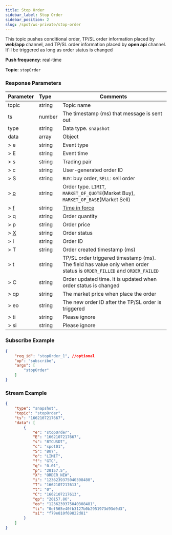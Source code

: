```yaml
---
title: Stop Order
sidebar_label: Stop Order
sidebar_position: 2
slug: /spot/ws-private/stop-order
---
```


<p>This topic pushes conditional order, TP/SL order information placed by <b>web/app</b> channel, and TP/SL order information placed by <b>open api</b> channel. It'll be triggered as long as order status is changed</p>
<p><b>Push frequency</b>: real-time</p>
<p><b>Topic</b>: <code>stopOrder</code></p>

### Response Parameters
| Parameter | Type | Comments|
|:----- |:-----|----- |
|topic |string |Topic name |
|ts |number |The timestamp (ms) that message is sent out |
|type |string |Data type. `snapshot`|
|data |array |Object |
|> e | string | Event type |
|> E | string | Event time |
|> s | string | Trading pair |
|> c | string | User-generated order ID |
|> S | string | `BUY`: buy order, `SELL`: sell order |
|> [o](../enum#ordertype) | string | Order type. `LIMIT`, `MARKET_OF_QUOTE`(Market Buy), `MARKET_OF_BASE`(Market Sell) |
|> [f](../enum#timeinforce) | string | <a href="https://www.bybit.com/en-US/help-center/bybitHC_Article?language=en_US&id=000001044">Time in force</a> |
|> q | string | Order quantity |
|> p | string | Order price |
|> [X](../enum#orderstatus) | string | Order status |
|> i | string | Order ID |
|> T | string | Order created timestamp (ms) |
|> t | string | TP/SL order triggered timestamp (ms). The field has value only when order status is `ORDER_FILLED` and `ORDER_FAILED` |
|> C | string | Order updated time. It is updated when order status is changed |
|> qp | string | The market price when place the order |
|> eo | string | The new order ID after the TP/SL order is triggered |
|> ti | string | Please ignore |
|> si | string | Please ignore |

### Subscribe Example

```json
{
    "req_id": "stopOrder_1", //optional
    "op": "subscribe",
    "args": [
        "stopOrder"
    ]
}
```

### Stream Example

```json
{
    "type": "snapshot",
    "topic": "stopOrder",
    "ts": "1662107217667",
    "data": [
        {
            "e": "stopOrder",
            "E": "1662107217667",
            "s": "BTCUSDT",
            "c": "spot01",
            "S": "BUY",
            "o": "LIMIT",
            "f": "GTC",
            "q": "0.01",
            "p": "20157.5",
            "X": "ORDER_NEW",
            "i": "1236239375040308480",
            "T": "1662107217613",
            "t": "0",
            "C": "1662107217613",
            "qp": "20157.86",
            "eo": "1236239375040308481",
            "ti": "0ef565e40fb3127b0b2951973d93d0d3",
            "si": "f79e810f69822d81"
        }
    ]
}
```